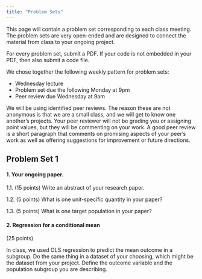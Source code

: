 ```yaml
---
title: "Problem Sets"
---
```


This page will contain a problem set corresponding to each class meeting. The problem sets are very open-ended and are designed to connect the material from class to your ongoing project.

For every problem set, submit a PDF. If your code is not embedded in your PDF, then also submit a code file.

We chose together the following weekly pattern for problem sets:

* Wednesday lecture
* Problem set due the following Monday at 9pm
* Peer review due Wednesday at 9am

We will be using identified peer reviews. The reason these are not anonymous is that we are a small class, and we will get to know one another's projects. Your peer reviewer will not be grading you or assigning point values, but they will be commenting on your work. A good peer review is a short paragraph that comments on promising aspects of your peer's work as well as offering suggestions for improvement or future directions.

## Problem Set 1

#### 1. Your ongoing paper.

1.1. (15 points) Write an abstract of your research paper.

1.2. (5 points) What is one unit-specific quantity in your paper?

1.3. (5 points) What is one target population in your paper?

#### 2. Regression for a conditional mean

(25 points)

In class, we used OLS regression to predict the mean outcome in a subgroup. Do the same thing in a dataset of your choosing, which might be the dataset from your project. Define the outcome variable and the population subgroup you are describing.

